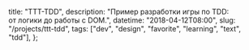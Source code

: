 
  title: "TTT-TDD",
  description: "Пример разработки игры по TDD: от логики до работы с DOM.",
  datetime: "2018-04-12T08:00",
  slug: "/projects/ttt-tdd",
  tags: ["dev", "design", "favorite", "learning", "text", "tdd"],
};

<Redirect to="https://bespoyasov.ru/ttt-tdd/" />
